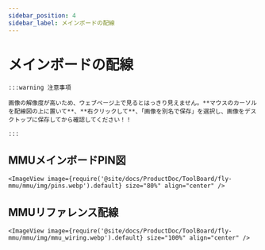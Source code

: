 ```yaml
---
sidebar_position: 4
sidebar_label: メインボードの配線
---
```


# メインボードの配線

    :::warning 注意事項

    画像の解像度が高いため、ウェブページ上で見るとはっきり見えません。**マウスのカーソルを配線図の上に置いて**、**右クリックして**、「画像を別名で保存」を選択し、画像をデスクトップに保存してから確認してください！！

    :::

## MMUメインボードPIN図

    <ImageView image={require('@site/docs/ProductDoc/ToolBoard/fly-mmu/mmu/img/pins.webp').default} size="80%" align="center" />

## MMUリファレンス配線

    <ImageView image={require('@site/docs/ProductDoc/ToolBoard/fly-mmu/mmu/img/mmu_wiring.webp').default} size="100%" align="center" />